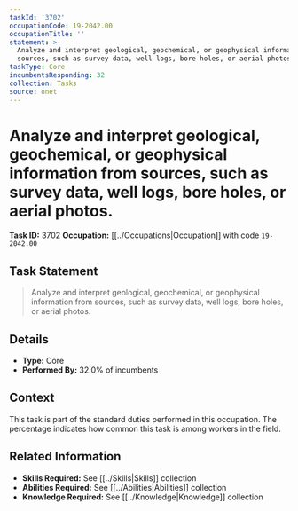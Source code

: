```yaml
---
taskId: '3702'
occupationCode: 19-2042.00
occupationTitle: ''
statement: >-
  Analyze and interpret geological, geochemical, or geophysical information from
  sources, such as survey data, well logs, bore holes, or aerial photos.
taskType: Core
incumbentsResponding: 32
collection: Tasks
source: onet
---
```

# Analyze and interpret geological, geochemical, or geophysical information from sources, such as survey data, well logs, bore holes, or aerial photos.

**Task ID:** 3702
**Occupation:** [[../Occupations|Occupation]] with code `19-2042.00`

## Task Statement

> Analyze and interpret geological, geochemical, or geophysical information from sources, such as survey data, well logs, bore holes, or aerial photos.

## Details

- **Type:** Core
- **Performed By:** 32.0% of incumbents

## Context

This task is part of the standard duties performed in this occupation. The percentage indicates how common this task is among workers in the field.

## Related Information

- **Skills Required:** See [[../Skills|Skills]] collection
- **Abilities Required:** See [[../Abilities|Abilities]] collection
- **Knowledge Required:** See [[../Knowledge|Knowledge]] collection
